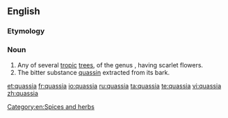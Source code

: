 {{also|Quassia}}
==English==
{{rfi}}
{{wikipedia}}
{{wikispecies}}
===Etymology===
{{rfe}}
===Noun===
{{en-noun}}

# Any of several [[tropic]] [[tree]]s, of the genus {{taxlink|Quassia|genus|noshow=1}}, having scarlet flowers.
# The bitter substance [[quassin]] extracted from its bark.

[[Category:en:Spices and herbs]]

[[et:quassia]]
[[fr:quassia]]
[[io:quassia]]
[[ru:quassia]]
[[ta:quassia]]
[[te:quassia]]
[[vi:quassia]]
[[zh:quassia]]